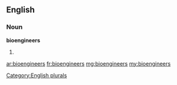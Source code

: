 ==English==

===Noun===
'''bioengineers'''

# {{plural of|[[bioengineer]]}}

[[Category:English plurals]]

[[ar:bioengineers]]
[[fr:bioengineers]]
[[mg:bioengineers]]
[[my:bioengineers]]